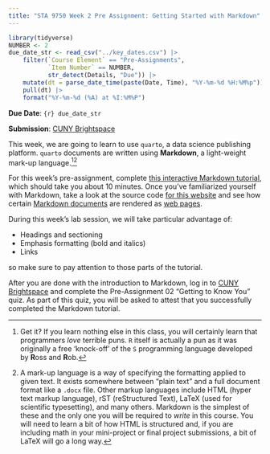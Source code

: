 ```yaml
---
title: "STA 9750 Week 2 Pre Assignment: Getting Started with Markdown"
---
```



```r
library(tidyverse)
NUMBER <- 2
due_date_str <- read_csv("../key_dates.csv") |> 
    filter(`Course Element` == "Pre-Assignments", 
           `Item Number` == NUMBER, 
           str_detect(Details, "Due")) |> 
    mutate(dt = parse_date_time(paste(Date, Time), "%Y-%m-%d %H:%M%p")) |>
    pull(dt) |>
    format("%Y-%m-%d (%A) at %I:%M%P")
```

**Due Date**: `{r} due_date_str`

**Submission**: [CUNY Brightspace](https://brightspace.cuny.edu/)

This week, we are going to learn to use `quarto`, a data science publishing
platform. `quarto` documents are written using **Markdown**, a light-weight
mark-up language.[^1][^2]

For this week's pre-assignment, complete [this interactive 
Markdown tutorial](https://commonmark.org/help/tutorial/), which should take you
about 10 minutes. Once you've familiarized yourself with Markdown, take a look
at the source code [for this website](https://github.com/michaelweylandt/STA9750)
and see how certain [Markdown documents](https://github.com/michaelweylandt/STA9750/blob/main/miniprojects.qmd) 
are rendered as [web pages](../miniprojects.html).

During this week's lab session, we will take particular advantage of:

- Headings and sectioning
- Emphasis formatting (bold and italics)
- Links

so make sure to pay attention to those parts of the tutorial.

After you are done with the introduction to Markdown, log in to
[CUNY Brightspace](https://brightspace.cuny.edu/) and complete the Pre-Assignment
02 "Getting to Know You" quiz. As part of this quiz, you will be asked to
attest that you successfully completed the Markdown tutorial.

[^1]: Get it? If you learn nothing else in this class, you will certainly learn
that programmers _love_ terrible puns. `R` itself is actually a pun as it was
originally a free 'knock-off' of the `S` programming language developed by **R**oss
and **R**ob.

[^2]: A mark-up language is a way of specifying the formatting applied to given
text. It exists somewhere between "plain text" and a full document format like a
`.docx` file. Other markup languages include HTML (hyper text markup language), 
rST (reStructured Text), LaTeX (used for scientific typesetting), and many others.
Markdown is the simplest of these and the only one you will be required to _write_
in this course. You will need to learn a bit of how HTML is structured and, if you
are including math in your mini-project or final project submissions, a bit of LaTeX
will go a long way.
